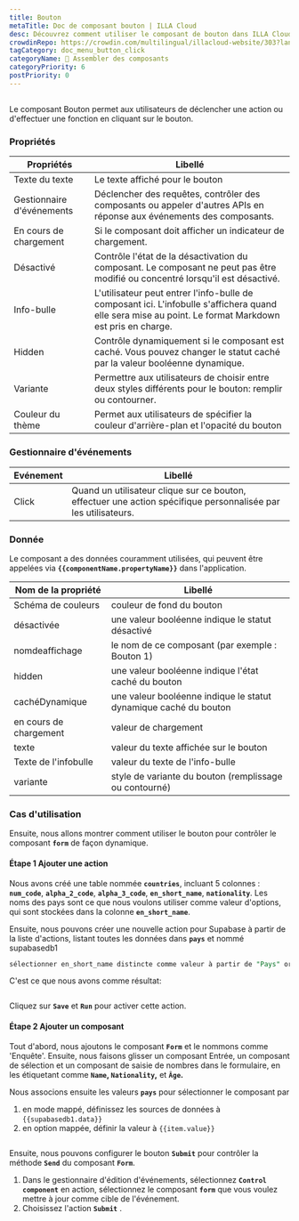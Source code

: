 ```yaml
---
title: Bouton
metaTitle: Doc de composant bouton | ILLA Cloud
desc: Découvrez comment utiliser le composant de bouton dans ILLA Cloud, une plateforme à code bas pour les outils de construction. Le bouton permet aux utilisateurs de déclencher une action ou d'effectuer une fonction en cliquant dessus.
crowdinRepo: https://crowdin.com/multilingual/illacloud-website/303?languages=fr&filter=basic&value=0
tagCategory: doc_menu_button_click
categoryName: 🧬 Assembler des composants
categoryPriority: 6
postPriority: 0
---
```


## <h2 hidden>Qu'est-ce que le Bouton ?</h2>

Le composant Bouton permet aux utilisateurs de déclencher une action ou d'effectuer une fonction en cliquant sur le bouton. 

### Propriétés

| Propriétés                | Libellé                                                                                                                                                |
| ------------------------- | ------------------------------------------------------------------------------------------------------------------------------------------------------ |
| Texte du texte            | Le texte affiché pour le bouton                                                                                                                        |
| Gestionnaire d'événements | Déclencher des requêtes, contrôler des composants ou appeler d'autres APIs en réponse aux événements des composants.                                   |
| En cours de chargement    | Si le composant doit afficher un indicateur de chargement.                                                                                             |
| Désactivé                 | Contrôle l'état de la désactivation du composant. Le composant ne peut pas être modifié ou concentré lorsqu'il est désactivé.                          |
| Info-bulle                | L'utilisateur peut entrer l'info-bulle de composant ici. L'infobulle s'affichera quand elle sera mise au point. Le format Markdown est pris en charge. |
| Hidden                    | Contrôle dynamiquement si le composant est caché. Vous pouvez changer le statut caché par la valeur booléenne dynamique.                               |
| Variante                  | Permettre aux utilisateurs de choisir entre deux styles différents pour le bouton: remplir ou contourner.                                              |
| Couleur du thème          | Permet aux utilisateurs de spécifier la couleur d'arrière-plan et l'opacité du bouton                                                                  |

### Gestionnaire d'événements

| Evénement | Libellé                                                                                                        |
| --------- | -------------------------------------------------------------------------------------------------------------- |
| Click     | Quand un utilisateur clique sur ce bouton, effectuer une action spécifique personnalisée par les utilisateurs. |

### Donnée

Le composant a des données couramment utilisées, qui peuvent être appelées via **`{{componentName.propertyName}}`** dans l'application.

| Nom de la propriété    | Libellé                                                          |
| ---------------------- | ---------------------------------------------------------------- |
| Schéma de couleurs     | couleur de fond du bouton                                        |
| désactivée             | une valeur booléenne indique le statut désactivé                 |
| nomdeaffichage         | le nom de ce composant (par exemple : Bouton 1)                  |
| hidden                 | une valeur booléenne indique l'état caché du bouton              |
| cachéDynamique         | une valeur booléenne indique le statut dynamique caché du bouton |
| en cours de chargement | valeur de chargement                                             |
| texte                  | valeur du texte affichée sur le bouton                           |
| Texte de l'infobulle   | valeur du texte de l'info-bulle                                  |
| variante               | style de variante du bouton (remplissage ou contourné)           |

### Cas d'utilisation

Ensuite, nous allons montrer comment utiliser le bouton pour contrôler le composant **`form`** de façon dynamique. 

#### Étape 1 Ajouter une action

Nous avons créé une table nommée **`countries`**, incluant 5 colonnes : **`num_code`**, **`alpha_2_code`**, **`alpha_3_code`**, **`en_short_name`**, **`nationality`**. Les noms des pays sont ce que nous voulons utiliser comme valeur d'options, qui sont stockées dans la colonne **`en_short_name`**.

Ensuite, nous pouvons créer une nouvelle action pour Supabase à partir de la liste d'actions, listant toutes les données dans **`pays`** et nommé supabasedb1 

```sql
sélectionner en_short_name distincte comme valeur à partir de "Pays" ordonner par valeur;
```

C'est ce que nous avons comme résultat:

<img src='https://cdn.illacloud.com/official-website/img/docs/countries.png' alt='' />

Cliquez sur **`Save`** et **`Run`** pour activer cette action.

#### Étape 2 Ajouter un composant

Tout d'abord, nous ajoutons le composant **`Form`** et le nommons comme 'Enquête'. Ensuite, nous faisons glisser un composant Entrée, un composant de sélection et un composant de saisie de nombres dans le formulaire, en les étiquetant comme **`Name`, `Nationality`,** et **`Âge`.**

Nous associons ensuite les valeurs **`pays`** pour sélectionner le composant par 

1.  en mode mappé, définissez les sources de données à `{{supabasedb1.data}}` 
2.  en option mappée, définir la valeur à `{{item.value}}`

<img src='https://cdn.illacloud.com/official-website/img/docs/button1.png' alt='' />

Ensuite, nous pouvons configurer le bouton **`Submit`** pour contrôler la méthode **`Send`** du composant **`Form`**. 

1.  Dans le gestionnaire d'édition d'événements, sélectionnez **`Control component`** en action, sélectionnez le composant **`form`** que vous voulez mettre à jour comme cible de l'événement.
2.  Choisissez l'action **`Submit`** . 

<img src='https://cdn.illacloud.com/official-website/img/docs/countries2.png' alt='' />
